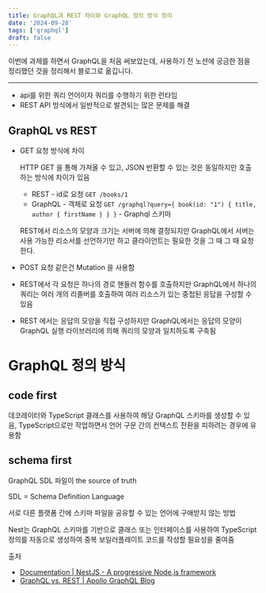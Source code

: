 ```yaml
---
title: GraphQL과 REST 차이와 GraphQL 정의 방식 정리
date: '2024-09-28'
tags: ['graphql']
draft: false
---
```


이번에 과제를 하면서 GraphQL을 처음 써보았는데, 사용하기 전 노션에 궁금한 점을 정리했던 것을 정리해서 블로그로 옮깁니다.

---

- api를 위한 쿼리 언어이자 쿼리를 수행하기 위한 런타임
- REST API 방식에서 일반적으로 발견되는 많은 문제를 해결

## GraphQL vs REST

- GET 요청 방식에 차이

  HTTP GET 을 통해 가져올 수 있고, JSON 반환할 수 있는 것은 동일하지만 호출하는 방식에 차이가 있음

  - REST - id로 요청 `GET /books/1`
  - GraphQL - 객체로 요청 `GET /graphql?query={ book(id: "1") { title, author { firstName } } }` - Graphql 스키마

  REST에서 리소스의 모양과 크기는 서버에 의해 결정되지만 GraphQL에서 서버는 사용 가능한 리소서를 선언하기만 하고 클라이언트는 필요한 것을 그 때 그 때 요청한다.

- POST 요청 같은건 Mutation 을 사용함
- REST에서 각 요청은 하나의 경로 핸들러 함수를 호출하지만 GraphQL에서 하나의 쿼리는 여러 개의 리졸버를 호출하여 여러 리소스가 있는 중첩된 응답을 구성할 수 있음
- REST 에서는 응답의 모양을 직접 구성하지만 GraphQL에서는 응답의 모양이 GraphQL 실행 라이브러리에 의해 쿼리의 모양과 일치하도록 구축됨

# GraphQL 정의 방식

## code first

데코레이터와 TypeScript 클래스를 사용하여 해당 GraphQL 스키마를 생성할 수 있음, TypeScript으로만 작업하면서 언어 구문 간의 컨텍스트 전환을 피하려는 경우에 유용함

## schema first

GraphQL SDL 파일이 the source of truth

SDL = Schema Definition Language

서로 다른 플랫폼 간에 스키마 파일을 공유할 수 있는 언어에 구애받지 않는 방법

Nest는 GraphQL 스키마를 기반으로 클래스 또는 인터페이스를 사용하여 TypeScript 정의를 자동으로 생성하여 중복 보일러플레이트 코드를 작성할 필요성을 줄여줌

출처

- [Documentation | NestJS - A progressive Node.js framework](https://docs.nestjs.com/graphql/quick-start)
- [GraphQL vs. REST | Apollo GraphQL Blog](https://www.apollographql.com/blog/graphql-vs-rest)
